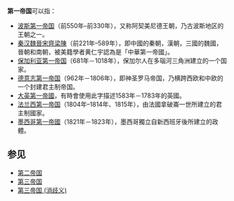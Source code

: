 '''第一帝国'''可以指：
*[[波斯第一帝国|波斯第一帝国]]（前550年–前330年），又称阿契美尼德王朝，乃古波斯地区的王朝之一。
*[[秦汉|秦汉]][[魏晉|魏晉]][[南朝|宋齊梁陳]]（前221年–589年），即中國的秦朝，漢朝，三國的魏國，晉朝和南朝，被美籍學者黄仁宇認為是「中華第一帝國」。
*[[保加利亚第一帝国|保加利亚第一帝国]]（681年－1018年），保加尔人在多瑙河三角洲建立的一个国家。
*[[德意志第一帝国|德意志第一帝国]]（962年－1806年），即神圣罗马帝国，乃横跨西欧和中欧的一个封建君主制帝国。
*[[大英帝國|大英第一帝國]]，有時會使用此字描述1583年－1783年的英國。
*[[法兰西第一帝国|法兰西第一帝国]]（1804年–1814年、1815年），由法國拿破崙一世所建立的君主制國家。
*[[墨西哥第一帝國|墨西哥第一帝國]]（1821年－1823年），墨西哥獨立自新西班牙後所建立的政體。

==参见==
*[[第二帝国|第二帝国]]
*[[第三帝国|第三帝国]]
*[[第三帝国_(消歧义)|第三帝国 (消歧义)]]

{{Disambig|Cat=四字消歧义|第}}